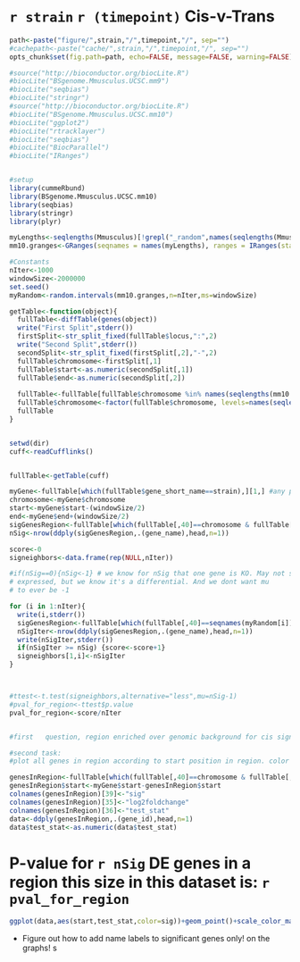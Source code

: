 `r strain` `r (timepoint)` Cis-v-Trans
========================================================
```r
path<-paste("figure/",strain,"/",timepoint,"/", sep="")
#cachepath<-paste("cache/",strain,"/",timepoint,"/", sep="")
opts_chunk$set(fig.path=path, echo=FALSE, message=FALSE, warning=FALSE)
```


```r
#source("http://bioconductor.org/biocLite.R")
#biocLite("BSgenome.Mmusculus.UCSC.mm9")
#biocLite("seqbias")
#biocLite("stringr")
#source("http://bioconductor.org/biocLite.R")
#biocLite("BSgenome.Mmusculus.UCSC.mm10")
#biocLite("ggplot2")
#biocLite("rtracklayer")
#biocLite("seqbias")
#biocLite("BiocParallel")
#biocLite("IRanges")


#setup 
library(cummeRbund)
library(BSgenome.Mmusculus.UCSC.mm10)
library(seqbias)
library(stringr)
library(plyr)

myLengths<-seqlengths(Mmusculus)[!grepl("_random",names(seqlengths(Mmusculus)))]
mm10.granges<-GRanges(seqnames = names(myLengths), ranges = IRanges(start = 1, end = myLengths),seqlengths=myLengths)

#Constants
nIter<-1000
windowSize<-2000000
set.seed()
myRandom<-random.intervals(mm10.granges,n=nIter,ms=windowSize)

getTable<-function(object){
  fullTable<-diffTable(genes(object))
  write("First Split",stderr())
  firstSplit<-str_split_fixed(fullTable$locus,":",2)
  write("Second Split",stderr())
  secondSplit<-str_split_fixed(firstSplit[,2],"-",2)
  fullTable$chromosome<-firstSplit[,1]
  fullTable$start<-as.numeric(secondSplit[,1])
  fullTable$end<-as.numeric(secondSplit[,2])
  
  fullTable<-fullTable[fullTable$chromosome %in% names(seqlengths(mm10.granges)),]
  fullTable$chromosome<-factor(fullTable$chromosome, levels=names(seqlengths(mm10.granges)))
  fullTable
}


setwd(dir)
cuff<-readCufflinks()


fullTable<-getTable(cuff)

myGene<-fullTable[which(fullTable$gene_short_name==strain),][1,] #any problems w this?
chromosome<-myGene$chromosome
start<-myGene$start-(windowSize/2)
end<-myGene$end+(windowSize/2)
sigGenesRegion<-fullTable[which(fullTable[,40]==chromosome & fullTable[,39]=="yes" & fullTable[,9]>=start & fullTable[,10]<=end),]
nSig<-nrow(ddply(sigGenesRegion,.(gene_name),head,n=1))

score<-0
signeighbors<-data.frame(rep(NULL,nIter))

#if(nSig==0){nSig<-1} # we know for nSig that one gene is KO. May not show up as differentially
# expressed, but we know it's a differential. And we dont want mu 
# to ever be -1 

for (i in 1:nIter){
  write(i,stderr())
  sigGenesRegion<-fullTable[which(fullTable[,40]==seqnames(myRandom[i])@values & fullTable[,39]=="yes" & fullTable[,9]>=start(myRandom[i])-(windowSize/2) & fullTable[,10]<=end(myRandom[i])+(windowSize/2)),]
  nSigIter<-nrow(ddply(sigGenesRegion,.(gene_name),head,n=1))
  write(nSigIter,stderr())
  if(nSigIter >= nSig) {score<-score+1}
  signeighbors[1,i]<-nSigIter
}



#ttest<-t.test(signeighbors,alternative="less",mu=nSig-1)
#pval_for_region<-ttest$p.value
pval_for_region<-score/nIter


#first   question, region enriched over genomic background for cis significance? (pvalue)

#second task:
#plot all genes in region according to start position in region. color code red=yes, black=no

genesInRegion<-fullTable[which(fullTable[,40]==chromosome & fullTable[,9]>=start & fullTable[,10]<=end),]
genesInRegion$start<-myGene$start-genesInRegion$start
colnames(genesInRegion)[39]<-"sig"
colnames(genesInRegion)[35]<-"log2foldchange"
colnames(genesInRegion)[36]<-"test_stat"
data<-ddply(genesInRegion,.(gene_id),head,n=1)
data$test_stat<-as.numeric(data$test_stat)
```

# P-value for `r nSig` DE genes in a region this size in this dataset is: `r pval_for_region` 

```r
ggplot(data,aes(start,test_stat,color=sig))+geom_point()+scale_color_manual(values=c("black", "red"))+coord_cartesian(xlim=c(-windowSize/2, windowSize/2))+labs(title=strain)

```

- Figure out how to add name labels to significant genes only! on the graphs! s
